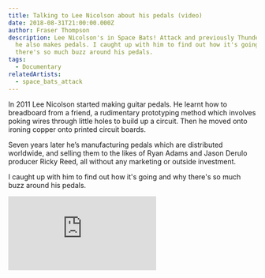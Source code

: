 ```yaml
---
title: Talking to Lee Nicolson about his pedals (video)
date: 2018-08-31T21:00:00.000Z
author: Fraser Thompson
description: Lee Nicolson's in Space Bats! Attack and previously Thundercub, but
  he also makes pedals. I caught up with him to find out how it's going and why
  there's so much buzz around his pedals.
tags:
  - Documentary
relatedArtists:
  - space_bats_attack
---
```



In 2011 Lee Nicolson started making guitar pedals. He learnt how to breadboard from a friend, a rudimentary prototyping method which involves poking wires through little holes to build up a circuit. Then he moved onto ironing copper onto printed circuit boards.

Seven years later he’s manufacturing pedals which are distributed worldwide, and selling them to the likes of Ryan Adams and Jason Derulo producer Ricky Reed, all without any marketing or outside investment.

I caught up with him to find out how it's going and why there's so much buzz around his pedals.

<div className="youtubeEmbed">
  <iframe src="https://www.youtube.com/embed/GC3qZLIn8gs/?autoplay=0&amp;autohide=1&amp;vq=hd720&amp;start=" frameBorder="0" allowFullscreen="yes"></iframe>
</div>
